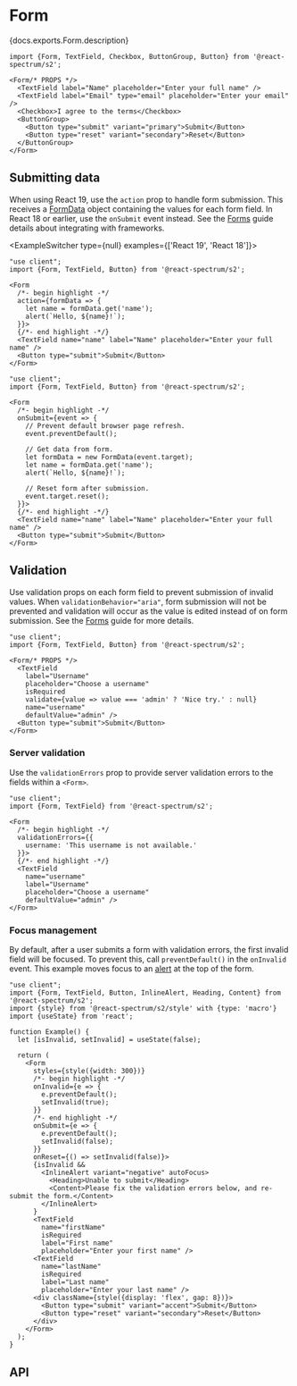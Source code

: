


# Form

<PageDescription>{docs.exports.Form.description}</PageDescription>


```tsx render docs={docs.exports.Form} links={docs.links} props={['size', 'labelPosition', 'labelAlign', 'necessityIndicator', 'isRequired', 'isDisabled', 'isEmphasized']} type="s2"
import {Form, TextField, Checkbox, ButtonGroup, Button} from '@react-spectrum/s2';

<Form/* PROPS */>
  <TextField label="Name" placeholder="Enter your full name" />
  <TextField label="Email" type="email" placeholder="Enter your email" />
  <Checkbox>I agree to the terms</Checkbox>
  <ButtonGroup>
    <Button type="submit" variant="primary">Submit</Button>
    <Button type="reset" variant="secondary">Reset</Button>
  </ButtonGroup>
</Form>
```

## Submitting data

When using React 19, use the `action` prop to handle form submission. This receives a [FormData](https://developer.mozilla.org/en-US/docs/Web/API/FormData) object containing the values for each form field. In React 18 or earlier, use the `onSubmit` event instead. See the [Forms](forms.html) guide details about integrating with frameworks.

<ExampleSwitcher type={null} examples={['React 19', 'React 18']}>

```tsx render
"use client";
import {Form, TextField, Button} from '@react-spectrum/s2';

<Form
  /*- begin highlight -*/
  action={formData => {
    let name = formData.get('name');
    alert(`Hello, ${name}!`);
  }}>
  {/*- end highlight -*/}
  <TextField name="name" label="Name" placeholder="Enter your full name" />
  <Button type="submit">Submit</Button>
</Form>
```

```tsx render
"use client";
import {Form, TextField, Button} from '@react-spectrum/s2';

<Form
  /*- begin highlight -*/
  onSubmit={event => {
    // Prevent default browser page refresh.
    event.preventDefault();

    // Get data from form.
    let formData = new FormData(event.target);
    let name = formData.get('name');
    alert(`Hello, ${name}!`);

    // Reset form after submission.
    event.target.reset();
  }}>
  {/*- end highlight -*/}
  <TextField name="name" label="Name" placeholder="Enter your full name" />
  <Button type="submit">Submit</Button>
</Form>
```

</ExampleSwitcher>

## Validation

Use validation props on each form field to prevent submission of invalid values. When `validationBehavior="aria"`, form submission will not be prevented and validation will occur as the value is edited instead of on form submission. See the [Forms](forms.html) guide for more details.

```tsx render docs={docs.exports.Form} links={docs.links} props={['validationBehavior']} type="s2"
"use client";
import {Form, TextField, Button} from '@react-spectrum/s2';

<Form/* PROPS */>
  <TextField
    label="Username"
    placeholder="Choose a username"
    isRequired
    validate={value => value === 'admin' ? 'Nice try.' : null}
    name="username"
    defaultValue="admin" />
  <Button type="submit">Submit</Button>
</Form>
```

### Server validation

Use the `validationErrors` prop to provide server validation errors to the fields within a `<Form>`.

```tsx render
"use client";
import {Form, TextField} from '@react-spectrum/s2';

<Form
  /*- begin highlight -*/
  validationErrors={{
    username: 'This username is not available.'
  }}>
  {/*- end highlight -*/}
  <TextField
    name="username"
    label="Username"
    placeholder="Choose a username"
    defaultValue="admin" />
</Form>
```

### Focus management

By default, after a user submits a form with validation errors, the first invalid field will be focused. To prevent this, call `preventDefault()` in the `onInvalid` event. This example moves focus to an [alert](https://developer.mozilla.org/en-US/docs/Web/Accessibility/ARIA/Roles/alert_role) at the top of the form.

```tsx render
"use client";
import {Form, TextField, Button, InlineAlert, Heading, Content} from '@react-spectrum/s2';
import {style} from '@react-spectrum/s2/style' with {type: 'macro'}
import {useState} from 'react';

function Example() {
  let [isInvalid, setInvalid] = useState(false);

  return (
    <Form
      styles={style({width: 300})}
      /*- begin highlight -*/
      onInvalid={e => {
        e.preventDefault();
        setInvalid(true);
      }}
      /*- end highlight -*/
      onSubmit={e => {
        e.preventDefault();
        setInvalid(false);
      }}
      onReset={() => setInvalid(false)}>
      {isInvalid &&
        <InlineAlert variant="negative" autoFocus>
          <Heading>Unable to submit</Heading>
          <Content>Please fix the validation errors below, and re-submit the form.</Content>
        </InlineAlert>
      }
      <TextField
        name="firstName"
        isRequired
        label="First name"
        placeholder="Enter your first name" />
      <TextField
        name="lastName"
        isRequired
        label="Last name"
        placeholder="Enter your last name" />
      <div className={style({display: 'flex', gap: 8})}>
        <Button type="submit" variant="accent">Submit</Button>
        <Button type="reset" variant="secondary">Reset</Button>
      </div>
    </Form>
  );
}
```

## API

<PropTable component={docs.exports.Form} links={docs.links} />
